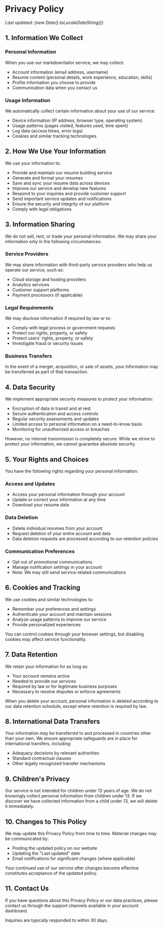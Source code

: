 # Privacy Policy

*Last updated: {new Date().toLocaleDateString()}*

## 1. Information We Collect

### Personal Information
When you use our markdowntailor service, we may collect:
- Account information (email address, username)
- Resume content (personal details, work experience, education, skills)
- Profile information you choose to provide
- Communication data when you contact us

### Usage Information
We automatically collect certain information about your use of our service:
- Device information (IP address, browser type, operating system)
- Usage patterns (pages visited, features used, time spent)
- Log data (access times, error logs)
- Cookies and similar tracking technologies

## 2. How We Use Your Information

We use your information to:
- Provide and maintain our resume building service
- Generate and format your resumes
- Save and sync your resume data across devices
- Improve our service and develop new features
- Respond to your inquiries and provide customer support
- Send important service updates and notifications
- Ensure the security and integrity of our platform
- Comply with legal obligations

## 3. Information Sharing

We do not sell, rent, or trade your personal information. We may share your information only in the following circumstances:

### Service Providers
We may share information with third-party service providers who help us operate our service, such as:
- Cloud storage and hosting providers
- Analytics services
- Customer support platforms
- Payment processors (if applicable)

### Legal Requirements
We may disclose information if required by law or to:
- Comply with legal process or government requests
- Protect our rights, property, or safety
- Protect users' rights, property, or safety
- Investigate fraud or security issues

### Business Transfers
In the event of a merger, acquisition, or sale of assets, your information may be transferred as part of that transaction.

## 4. Data Security

We implement appropriate security measures to protect your information:
- Encryption of data in transit and at rest
- Secure authentication and access controls
- Regular security assessments and updates
- Limited access to personal information on a need-to-know basis
- Monitoring for unauthorized access or breaches

However, no internet transmission is completely secure. While we strive to protect your information, we cannot guarantee absolute security.

## 5. Your Rights and Choices

You have the following rights regarding your personal information:

### Access and Updates
- Access your personal information through your account
- Update or correct your information at any time
- Download your resume data

### Data Deletion
- Delete individual resumes from your account
- Request deletion of your entire account and data
- Data deletion requests are processed according to our retention policies

### Communication Preferences
- Opt out of promotional communications
- Manage notification settings in your account
- Note: We may still send service-related communications

## 6. Cookies and Tracking

We use cookies and similar technologies to:
- Remember your preferences and settings
- Authenticate your account and maintain sessions
- Analyze usage patterns to improve our service
- Provide personalized experiences

You can control cookies through your browser settings, but disabling cookies may affect service functionality.

## 7. Data Retention

We retain your information for as long as:
- Your account remains active
- Needed to provide our services
- Required by law or for legitimate business purposes
- Necessary to resolve disputes or enforce agreements

When you delete your account, personal information is deleted according to our data retention schedule, except where retention is required by law.

## 8. International Data Transfers

Your information may be transferred to and processed in countries other than your own. We ensure appropriate safeguards are in place for international transfers, including:
- Adequacy decisions by relevant authorities
- Standard contractual clauses
- Other legally recognized transfer mechanisms

## 9. Children's Privacy

Our service is not intended for children under 13 years of age. We do not knowingly collect personal information from children under 13. If we discover we have collected information from a child under 13, we will delete it immediately.

## 10. Changes to This Policy

We may update this Privacy Policy from time to time. Material changes may be communicated by:
- Posting the updated policy on our website
- Updating the "Last updated" date
- Email notifications for significant changes (where applicable)

Your continued use of our service after changes become effective constitutes acceptance of the updated policy.

## 11. Contact Us

If you have questions about this Privacy Policy or our data practices, please contact us through the support channels available in your account dashboard.

Inquiries are typically responded to within 30 days.
